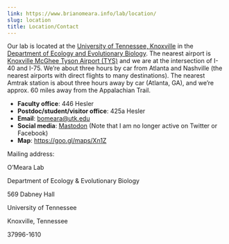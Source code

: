 ```yaml
---
link: https://www.brianomeara.info/lab/location/
slug: location
title: Location/Contact
---
```


Our lab is located at the [University of Tennessee, Knoxville](https://www.utk.edu) in the [Department of Ecology and Evolutionary Biology](https://eeb.bio.utk.edu/). The nearest airport is [Knoxville McGhee Tyson Airport (TYS)](https://www.tys.org/) and we are at the intersection of I-40 and I-75. We're about three hours by car from Atlanta and Nashville (the nearest airports with direct flights to many destinations). The nearest Amtrak station is about three hours away by car (Atlanta, GA), and we're approx. 60 miles away from the Appalachian Trail.

* **Faculty office**: 446 Hesler
* **Postdoc/student/visitor office**: 425a Hesler
* **Email**: [bomeara@utk.edu](mailto:bomeara@utk.edu)
* **Social media**: <a rel="me" href="https://mastodon.social/@omearabrian">Mastodon</a> (Note that I am no longer active on Twitter or Facebook)
* **Map**: [https://goo.gl/maps/Xn1Z](https://goo.gl/maps/Xn1Z)


Mailing address:

O'Meara Lab

Department of Ecology & Evolutionary Biology

569 Dabney Hall

University of Tennessee

Knoxville, Tennessee

37996-1610

